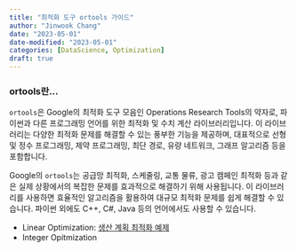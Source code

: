 ---
title: "최적화 도구 ortools 가이드"
author: "Jinwook Chang"
date: "2023-05-01"
date-modified: "2023-05-01"
categories: [DataScience, Optimization]
draft: true
---

### ortools란...

`ortools`은 Google의 최적화 도구 모음인 Operations Research Tools의 약자로, 파이썬과 다른 프로그래밍 언어를 위한 최적화 및 수치 계산 라이브러리입니다. 이 라이브러리는 다양한 최적화 문제를 해결할 수 있는 풍부한 기능을 제공하며, 대표적으로 선형 및 정수 프로그래밍, 제약 프로그래밍, 최단 경로, 유량 네트워크, 그래프 알고리즘 등을 포함합니다.

Google의 `ortools`는 공급망 최적화, 스케줄링, 교통 물류, 광고 캠페인 최적화 등과 같은 실제 상황에서의 복잡한 문제를 효과적으로 해결하기 위해 사용됩니다. 이 라이브러리를 사용하면 효율적인 알고리즘을 활용하여 대규모 최적화 문제를 쉽게 해결할 수 있습니다. 파이썬 외에도 C++, C#, Java 등의 언어에서도 사용할 수 있습니다.

* Linear Optimization: [생산 계획 최적화 예제](../linear-optimization)
* Integer Opitmization
